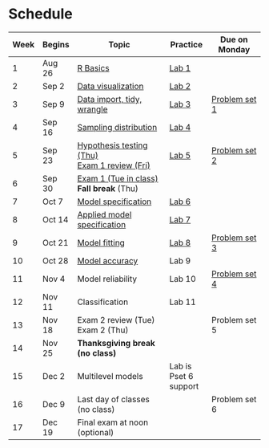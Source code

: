 # Schedule 

| Week | Begins |  Topic | Practice | Due on Monday  |
| -  | -- |  ------- | --- | ---- |
| 1 | Aug 26 | [R Basics](/notes/r-basics.qmd) |  [Lab 1](labs/lab-01.qmd) | |
| 2 | Sep 2 | [Data visualization](notes/data-visualization.qmd) |  [Lab 2](labs/lab-02.qmd) |  |
| 3 | Sep 9 | [Data import, tidy, wrangle](notes/data-wrangling.qmd) |  [Lab 3](labs/lab-03.qmd) | [Problem set 1](psets/pset-01.qmd) |
| 4 | Sep 16 | [Sampling distribution](notes/sampling-distribution.qmd) |  [Lab 4](labs/lab-04.qmd) |  | 
| 5 | Sep 23 | [Hypothesis testing (Thu)](notes/hypothesis-testing.qmd)<br>[Exam 1 review (Fri)](notes/exam-1-review.qmd)  | [Lab 5](labs/lab-05.qmd) | [Problem set 2](/psets/pset-02.qmd) |
| 6 | Sep 30 | [Exam 1 (Tue in class)](exams/exam-01.qmd)<br> **Fall break** (Thu)| | |
| 7 | Oct 7 | [Model specification](notes/model-specification.qmd) |  [Lab 6](labs/lab-06.qmd) |  | 
| 8 | Oct 14 | [Applied model specification](notes/model-specification-applied.qmd) | [Lab 7](labs/lab-07.qmd) | | 
| 9 | Oct 21 | [Model fitting](notes/model-fitting.qmd) | [Lab 8](labs/lab-08.qmd) | [Problem set 3](psets/pset-03.qmd)  | 
| 10 | Oct 28 | [Model accuracy](notes/model-accuracy.qmd) | Lab 9 |  |
| 11 | Nov 4 | Model reliability | Lab 10 | [Problem set 4](psets/pset-04.qmd)  |
| 12 | Nov 11 | Classification |  Lab 11 | | 
| 13 | Nov 18 | Exam 2 review (Tue)<br>Exam 2 (Thu) |  |  Problem set 5    | 
| 14 | Nov 25 |**Thanksgiving break (no class)**  |   |
| 15 | Dec 2 | Multilevel models |  Lab is Pset 6 support |  |
| 16 | Dec 9 | Last day of classes (no class) |   | Problem set 6 |
| 17 | Dec 19 | Final exam at noon (optional) | 